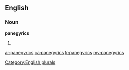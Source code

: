 ==English==

===Noun===
'''panegyrics'''

# {{plural of|[[panegyric]]}}

[[Category:English plurals]]

[[ar:panegyrics]]
[[ca:panegyrics]]
[[fr:panegyrics]]
[[my:panegyrics]]